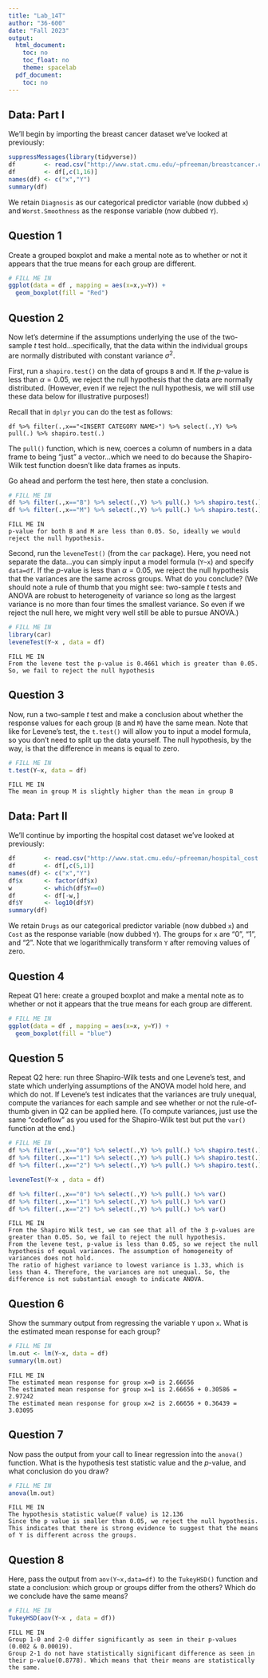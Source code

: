 ---
title: "Lab_14T"
author: "36-600"
date: "Fall 2023"
output:
  html_document:
    toc: no
    toc_float: no
    theme: spacelab
  pdf_document:
    toc: no
---

## Data: Part I

We'll begin by importing the breast cancer dataset we've looked at previously:
```{r}
suppressMessages(library(tidyverse))
df        <- read.csv("http://www.stat.cmu.edu/~pfreeman/breastcancer.csv",stringsAsFactors=TRUE)
df        <- df[,c(1,16)]
names(df) <- c("x","Y")
summary(df)
```
We retain `Diagnosis` as our categorical predictor variable (now dubbed `x`) and `Worst.Smoothness` as
the response variable (now dubbed `Y`).

## Question 1

Create a grouped boxplot and make a mental note as to whether or not it appears that the true means for each group are different. 
```{r fig.align='center',fig.height=4,fig.width=4}
# FILL ME IN
ggplot(data = df , mapping = aes(x=x,y=Y)) + 
  geom_boxplot(fill = "Red")
```

## Question 2

Now let's determine if the assumptions underlying the use of the two-sample $t$ test hold...specifically,
that the data within the individual groups are normally distributed with constant variance $\sigma^2$.

First, run a `shapiro.test()` on the data of groups `B` and `M`. If the $p$-value is less than $\alpha = 0.05$,
we reject the null hypothesis that the data are normally distributed. (However, even if we reject the null hypothesis, we will still use these data below for illustrative purposes!)

Recall that in `dplyr` you can do the test as follows:
```
df %>% filter(.,x=="<INSERT CATEGORY NAME>") %>% select(.,Y) %>% pull(.) %>% shapiro.test(.)
```
The `pull()` function, which is new, coerces a column of numbers in a data frame to being "just" a 
vector...which we need to do because the Shapiro-Wilk test function doesn't like data frames as inputs.

Go ahead and perform the test here, then state a conclusion.
```{r}
# FILL ME IN
df %>% filter(.,x=="B") %>% select(.,Y) %>% pull(.) %>% shapiro.test(.) 
df %>% filter(.,x=="M") %>% select(.,Y) %>% pull(.) %>% shapiro.test(.)
```
```
FILL ME IN
p-value for both B and M are less than 0.05. So, ideally we would reject the null hypothesis.
```

Second, run the `leveneTest()` (from the `car` package). Here, you need not separate the data...you can
simply input a model formula (`Y~x`) and specify `data=df`. If the $p$-value is less than $\alpha = 0.05$,
we reject the null hypothesis that the variances are the same across groups. What do you conclude?
(We should note a rule of thumb that you might see: two-sample $t$ tests and ANOVA are robust to
heterogeneity of variance so long as the largest variance is no more than four times the smallest variance.
So even if we reject the null here, we might very well still be able to pursue ANOVA.)
```{r}
# FILL ME IN
library(car)
leveneTest(Y~x , data = df)
```
```
FILL ME IN
From the levene test the p-value is 0.4661 which is greater than 0.05. So, we fail to reject the null hypothesis
```

## Question 3

Now, run a two-sample $t$ test and make a conclusion about whether the response values for each group
(`B` and `M`) have the same mean. Note that like for Levene's test, the `t.test()` will allow you to
input a model formula, so you don't need to split up the data yourself. The null hypothesis, by the way,
is that the difference in means is equal to zero.
```{r}
# FILL ME IN
t.test(Y~x, data = df)
```
```
FILL ME IN
The mean in group M is slightly higher than the mean in group B
```

## Data: Part II

We'll continue by importing the hospital cost dataset we've looked at previously:
```{r}
df        <- read.csv("http://www.stat.cmu.edu/~pfreeman/hospital_cost.csv",stringsAsFactors=TRUE)
df        <- df[,c(5,1)]
names(df) <- c("x","Y")
df$x      <- factor(df$x)
w         <- which(df$Y==0)
df        <- df[-w,]
df$Y      <- log10(df$Y)
summary(df)
```
We retain `Drugs` as our categorical predictor variable (now dubbed `x`) and `Cost` as
the response variable (now dubbed `Y`). The groups for `x` are "0", "1", and "2". Note
that we logarithmically transform `Y` after removing values of zero.

## Question 4

Repeat Q1 here: create a grouped boxplot and make a mental note as to whether or not it appears 
that the true means for each group are different. 
```{r fig.align='center',fig.height=4,fig.width=4}
# FILL ME IN
ggplot(data = df , mapping = aes(x=x, y=Y)) +
  geom_boxplot(fill = "blue")
```

## Question 5

Repeat Q2 here: run three Shapiro-Wilk tests and one Levene's test, and state which underlying assumptions
of the ANOVA model hold here, and which do not. If Levene's test indicates that the variances are truly unequal, compute the variances for each sample and see whether or not the rule-of-thumb given in Q2 can
be applied here. (To compute variances, just use the same "codeflow" as you
used for the Shapiro-Wilk test but put the `var()` function at the end.)
```{r}
# FILL ME IN
df %>% filter(.,x=="0") %>% select(.,Y) %>% pull(.) %>% shapiro.test(.)
df %>% filter(.,x=="1") %>% select(.,Y) %>% pull(.) %>% shapiro.test(.)
df %>% filter(.,x=="2") %>% select(.,Y) %>% pull(.) %>% shapiro.test(.)

leveneTest(Y~x , data = df)

df %>% filter(.,x=="0") %>% select(.,Y) %>% pull(.) %>% var()
df %>% filter(.,x=="1") %>% select(.,Y) %>% pull(.) %>% var()
df %>% filter(.,x=="2") %>% select(.,Y) %>% pull(.) %>% var()
```
```
FILL ME IN
From the Shapiro Wilk test, we can see that all of the 3 p-values are greater than 0.05. So, we fail to reject the null hypothesis.
From the levene test, p-value is less than 0.05, so we reject the null hypothesis of equal variances. The assumption of homogeneity of variances does not hold.
The ratio of highest variance to lowest variance is 1.33, which is less than 4. Therefore, the variances are not unequal. So, the difference is not substantial enough to indicate ANOVA.
```

## Question 6

Show the summary output from regressing the variable `Y` upon `x`. What is the estimated mean response
for each group?
```{r}
# FILL ME IN
lm.out <- lm(Y~x, data = df)
summary(lm.out)
```
```
FILL ME IN
The estimated mean response for group x=0 is 2.66656
The estimated mean response for group x=1 is 2.66656 + 0.30586 = 2.97242
The estimated mean response for group x=2 is 2.66656 + 0.36439 = 3.03095
```

## Question 7

Now pass the output from your call to linear regression into the `anova()` function. What is the hypothesis
test statistic value and the $p$-value, and what conclusion do you draw?
```{r}
# FILL ME IN
anova(lm.out)
```
```
FILL ME IN
The hypothesis statistic value(F value) is 12.136
Since the p value is smaller than 0.05, we reject the null hypothesis. This indicates that there is strong evidence to suggest that the means of Y is different across the groups. 
```

## Question 8

Here, pass the output from `aov(Y~x,data=df)` to the `TukeyHSD()` function and state a conclusion:
which group or groups differ from the others? Which do we conclude have the same means?
```{r}
# FILL ME IN
TukeyHSD(aov(Y~x , data = df))
```
```
FILL ME IN
Group 1-0 and 2-0 differ significantly as seen in their p-values (0.002 & 0.00019).
Group 2-1 do not have statistically significant difference as seen in their p-value(0.8778). Which means that their means are statistically the same.
```
